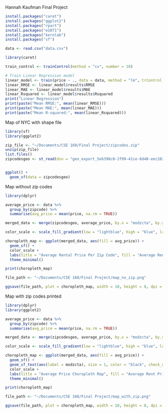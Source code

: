 Hannah Kaufman
Final Project

```r
install.packages("caret")
install.packages("ggplot2")
install.packages("rpart")
install.packages("e1071")
install.packages("kernlab")
install.packages("sf")
```

```r
data <- read.csv("data.csv")
```

```r
library(caret)

train_control <- trainControl(method = "cv", number = 10)

# Train Linear Regression model
linear_model <- train(price ~ ., data = data, method = "lm", trControl = train_control)
linear_RMSE <- linear_model$results$RMSE
linear_MAE <- linear_model$results$MAE
linear_Rsquared <- linear_model$results$Rsquared
print("Linear Regression")
print(paste("Mean RMSE:", mean(linear_RMSE)))
print(paste("Mean MAE:", mean(linear_MAE)))
print(paste("Mean R-squared:", mean(linear_Rsquared)))
```

Map of NYC with shape file
```r
library(sf)
library(ggplot2)

zip_file <- "~/Documents/CSE 160/Final Project/zipcodes.zip"
unzip(zip_file)
list.files()
zipcodesgeo <- st_read(dsn = "geo_export_5eb398c0-2f99-41ce-8d48-eec20204f119.shp")


ggplot() +
  geom_sf(data = zipcodesgeo)

```

Map without zip codes
```r
library(dplyr)

average_price <- data %>%
  group_by(zipcode) %>%
  summarise(avg_price = mean(price, na.rm = TRUE))

merged_data <- merge(zipcodesgeo, average_price, by.x = "modzcta", by.y = "zipcode", all.x = TRUE)

color_scale <- scale_fill_gradient(low = "lightblue", high = "blue", labels = scales::dollar)

choropleth_map <- ggplot(merged_data, aes(fill = avg_price)) +
  geom_sf() +
  color_scale +
  labs(title = "Average Rental Price Per Zip Code", fill = "Average Rent Price") +
  theme_minimal()

print(choropleth_map)

file_path <- "~/Documents/CSE 160/Final Project/map_no_zip.png"

ggsave(file_path, plot = choropleth_map, width = 10, height = 8, dpi = 300)

```

Map with zip codes printed
```r
library(dplyr)
library(ggplot2)

average_price <- data %>%
  group_by(zipcode) %>%
  summarise(avg_price = mean(price, na.rm = TRUE))

merged_data <- merge(zipcodesgeo, average_price, by.x = "modzcta", by.y = "zipcode", all.x = TRUE)

color_scale <- scale_fill_gradient(low = "lightblue", high = "blue", labels = scales::dollar)

choropleth_map <- ggplot(merged_data, aes(fill = avg_price)) +
  geom_sf() +
  geom_sf_text(aes(label = modzcta), size = 1, color = "black", check_overlap = TRUE) +
  color_scale +
  labs(title = "Average Price Choropleth Map", fill = "Average Rent Price") +
  theme_minimal()

print(choropleth_map)

file_path <- "~/Documents/CSE 160/Final Project/map_with_zip.png"

ggsave(file_path, plot = choropleth_map, width = 10, height = 8, dpi = 300)

```

